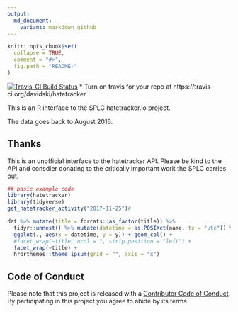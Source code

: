 ```yaml
---
output:
  md_document:
    variant: markdown_github
---
```


<!-- README.md is generated from README.Rmd. Please edit that file -->

```r
knitr::opts_chunk$set(
  collapse = TRUE,
  comment = "#>",
  fig.path = "README-"
)
```

[![Travis-CI Build Status](https://travis-ci.org/davidski/hatetracker.svg?branch=master)](https://travis-ci.org/davidski/hatetracker)
 * Turn on travis for your repo at https://travis-ci.org/davidski/hatetracker
 
This is an R interface to the SPLC hatetracker.io project.

The data goes back to August 2016.

## Thanks

This is an unofficial interface to the hatetracker API. Please be kind to 
the API and consdier donating to the critically important work the SPLC 
carries out.

```r
## basic example code
library(hatetracker)
library(tidyverse)
get_hatetracker_activity("2017-11-25")#
```
```r
dat %>% mutate(title = forcats::as_factor(title)) %>% 
  tidyr::unnest() %>% mutate(datetime = as.POSIXct(name, tz = "utc")) %>% 
  ggplot(., aes(x = datetime, y = y)) + geom_col() + 
  #facet_wrap(~title, ncol = 1, strip.position = "left") +
  facet_wrap(~title) +
  hrbrthemes::theme_ipsum(grid = "", axis = "x")
```

## Code of Conduct

Please note that this project is released with a [Contributor Code of Conduct](CONDUCT.md). By participating in this project you agree to abide by its terms.
